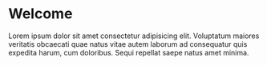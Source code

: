 
<Meta title="Introduction/Welcome" />

# Welcome

Lorem ipsum dolor sit amet consectetur adipisicing elit. Voluptatum
maiores veritatis obcaecati quae natus vitae autem laborum ad consequatur
quis expedita harum, cum doloribus. Sequi repellat saepe natus amet
minima.
